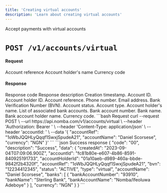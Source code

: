 ```yaml
---
title: 'Creating virtual accounts'
description: 'Learn about creating virtual accounts'
---
```


<Card title="Create a virtual account" icon="cart-shopping"
href="/nomba-api-reference/accounts/create-virtual-account">
  Accept payments with virtual accounts
</Card>

# `POST /v1/accounts/virtual`

#### Request

<ParamField body="accountRef" type="string" required>
  Account reference
</ParamField>

<ParamField body="accountName" type="string" required>
  Account holder's name
</ParamField>

<ParamField body="currency" type="string" required>
  Currency code
</ParamField>

#### Response

<ResponseField name="code" type="string" required>
  Response code
</ResponseField>

<ResponseField name="description" type="string" required>
  Response description
</ResponseField>

<ResponseField name="data" type="object">
  <Expandable title="object"  defaultOpen="true">
    <ResponseField name="createdAt" type="string" required>
      Creation timestamp.
    </ResponseField>
    <ResponseField name="accountId" type="string" required>
      Account ID.
    </ResponseField>
    <ResponseField name="accountHolderId" type="string" required>
      Account holder ID.
    </ResponseField>
    <ResponseField name="accountRef" type="string" required>
      Account reference.
    </ResponseField>
    <ResponseField name="phoneNumber" type="string" required>
      Phone number.
    </ResponseField>
    <ResponseField name="email" type="string" required>
      Email address.
    </ResponseField>
    <ResponseField name="bvn" type="string" required>
      Bank Verification Number (BVN).
    </ResponseField>
    <ResponseField name="status" type="enum<string>" required>
      Account status.
    </ResponseField>
    <ResponseField name="type" type="enum<string>" required>
      Account type.
    </ResponseField>
    <ResponseField name="accountName" type="string" required>
      Account holder's name.
    </ResponseField>
    <ResponseField name="banks" type="object[]" required>
      List of associated bank accounts.
      <Expandable title="object"  defaultOpen="true">
        <ResponseField name="bankAccountNumber" type="string" required>
            Bank account number.
        </ResponseField>
        <ResponseField name="bankName" type="string" required>
            Bank name.
        </ResponseField>
        <ResponseField name="bankAccountName" type="string" required>
            Bank account holder name.
        </ResponseField>
      </Expandable>
    </ResponseField>
    <ResponseField name="currency" type="string" required>
      Currency code.
    </ResponseField>
    
  </Expandable>
</ResponseField>

<RequestExample>
```bash Request
curl --request POST \
  --url https://api.nomba.com/v1/accounts/virtual \
  --header 'Authorization: Bearer <token>' \
  --header 'Content-Type: application/json' \
  --header 'accountId: <accountid>' \
  --data '{
  "accountRef": "1oWbJQQHLyQqqf1SwxjSpudeA21",
  "accountName": "Daniel Scorsese",
  "currency": "NGN"
}'
```
</RequestExample>

<ResponseExample>
```json Success response
{
  "code": "00",
  "description": "Success",
  "data": {
    "createdAt": "2023-09-04T07:09:06.900Z",
    "accountId": "fc81b80e-e607-4b86-8591-840925191733",
    "accountHolderId": "01a10aeb-d989-460a-bbde-9842f2b4320f",
    "accountRef": "1oWbJQQHLyQqqf1SwxjSpudeA21",
    "bvn": "12234412345",
    "status": "ACTIVE",
    "type": "virtual",
    "accountName": "Daniel Scorsese",
    "banks": [
      {
        "bankAccountNumber": "93910",
        "bankName": "Sterling Bank",
        "bankAccountName": "Nomba/Ifeoluwa Adeboye"
      }
    ],
    "currency": "NGN"
  }
}
```
</ResponseExample>